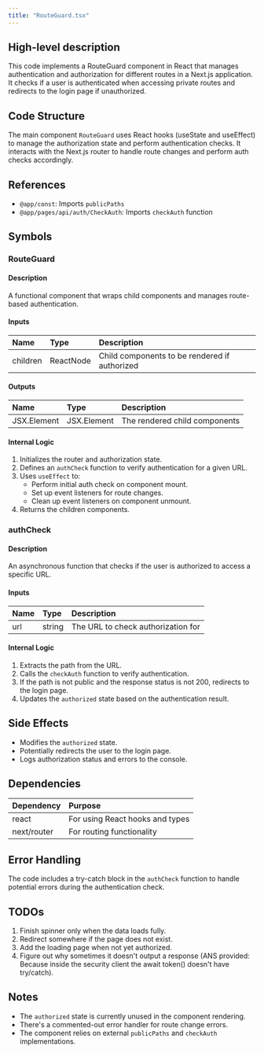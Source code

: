 ```yaml
---
title: "RouteGuard.tsx"
---
```


## High-level description
This code implements a RouteGuard component in React that manages authentication and authorization for different routes in a Next.js application. It checks if a user is authenticated when accessing private routes and redirects to the login page if unauthorized.

## Code Structure
The main component `RouteGuard` uses React hooks (useState and useEffect) to manage the authorization state and perform authentication checks. It interacts with the Next.js router to handle route changes and perform auth checks accordingly.

## References
- `@app/const`: Imports `publicPaths`
- `@app/pages/api/auth/CheckAuth`: Imports `checkAuth` function

## Symbols

### RouteGuard
#### Description
A functional component that wraps child components and manages route-based authentication.

#### Inputs
| Name | Type | Description |
|:-----|:-----|:------------|
| children | ReactNode | Child components to be rendered if authorized |

#### Outputs
| Name | Type | Description |
|:-----|:-----|:------------|
| JSX.Element | JSX.Element | The rendered child components |

#### Internal Logic
1. Initializes the router and authorization state.
2. Defines an `authCheck` function to verify authentication for a given URL.
3. Uses `useEffect` to:
   - Perform initial auth check on component mount.
   - Set up event listeners for route changes.
   - Clean up event listeners on component unmount.
4. Returns the children components.

### authCheck
#### Description
An asynchronous function that checks if the user is authorized to access a specific URL.

#### Inputs
| Name | Type | Description |
|:-----|:-----|:------------|
| url | string | The URL to check authorization for |

#### Internal Logic
1. Extracts the path from the URL.
2. Calls the `checkAuth` function to verify authentication.
3. If the path is not public and the response status is not 200, redirects to the login page.
4. Updates the `authorized` state based on the authentication result.

## Side Effects
- Modifies the `authorized` state.
- Potentially redirects the user to the login page.
- Logs authorization status and errors to the console.

## Dependencies
| Dependency | Purpose |
|:-----------|:--------|
| react | For using React hooks and types |
| next/router | For routing functionality |

## Error Handling
The code includes a try-catch block in the `authCheck` function to handle potential errors during the authentication check.

## TODOs
1. Finish spinner only when the data loads fully.
2. Redirect somewhere if the page does not exist.
3. Add the loading page when not yet authorized.
4. Figure out why sometimes it doesn't output a response (ANS provided: Because inside the security client the await token() doesn't have try/catch).

## Notes
- The `authorized` state is currently unused in the component rendering.
- There's a commented-out error handler for route change errors.
- The component relies on external `publicPaths` and `checkAuth` implementations.